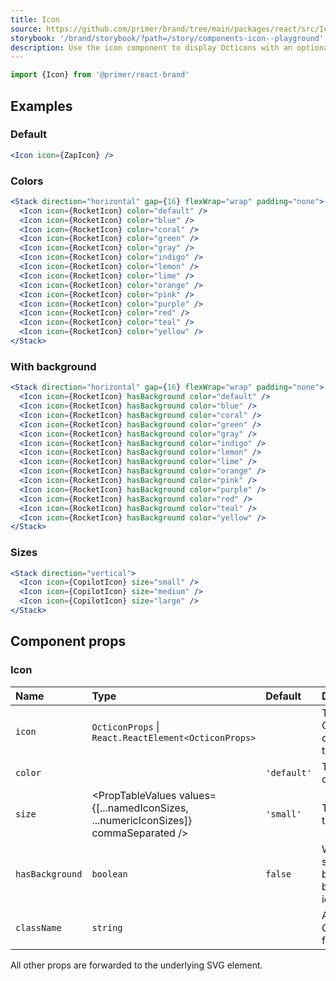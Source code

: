 ```yaml
---
title: Icon
source: https://github.com/primer/brand/tree/main/packages/react/src/Icon/Icon.tsx
storybook: '/brand/storybook/?path=/story/components-icon--playground'
description: Use the icon component to display Octicons with an optional background
---
```



```js
import {Icon} from '@primer/react-brand'
```

## Examples

### Default

```jsx live
<Icon icon={ZapIcon} />
```

### Colors

```jsx live
<Stack direction="horizontal" gap={16} flexWrap="wrap" padding="none">
  <Icon icon={RocketIcon} color="default" />
  <Icon icon={RocketIcon} color="blue" />
  <Icon icon={RocketIcon} color="coral" />
  <Icon icon={RocketIcon} color="green" />
  <Icon icon={RocketIcon} color="gray" />
  <Icon icon={RocketIcon} color="indigo" />
  <Icon icon={RocketIcon} color="lemon" />
  <Icon icon={RocketIcon} color="lime" />
  <Icon icon={RocketIcon} color="orange" />
  <Icon icon={RocketIcon} color="pink" />
  <Icon icon={RocketIcon} color="purple" />
  <Icon icon={RocketIcon} color="red" />
  <Icon icon={RocketIcon} color="teal" />
  <Icon icon={RocketIcon} color="yellow" />
</Stack>
```

### With background

```jsx live
<Stack direction="horizontal" gap={16} flexWrap="wrap" padding="none">
  <Icon icon={RocketIcon} hasBackground color="default" />
  <Icon icon={RocketIcon} hasBackground color="blue" />
  <Icon icon={RocketIcon} hasBackground color="coral" />
  <Icon icon={RocketIcon} hasBackground color="green" />
  <Icon icon={RocketIcon} hasBackground color="gray" />
  <Icon icon={RocketIcon} hasBackground color="indigo" />
  <Icon icon={RocketIcon} hasBackground color="lemon" />
  <Icon icon={RocketIcon} hasBackground color="lime" />
  <Icon icon={RocketIcon} hasBackground color="orange" />
  <Icon icon={RocketIcon} hasBackground color="pink" />
  <Icon icon={RocketIcon} hasBackground color="purple" />
  <Icon icon={RocketIcon} hasBackground color="red" />
  <Icon icon={RocketIcon} hasBackground color="teal" />
  <Icon icon={RocketIcon} hasBackground color="yellow" />
</Stack>
```

### Sizes

```jsx live
<Stack direction="vertical">
  <Icon icon={CopilotIcon} size="small" />
  <Icon icon={CopilotIcon} size="medium" />
  <Icon icon={CopilotIcon} size="large" />
</Stack>
```

## Component props

### Icon

| Name            | Type                                                                                 | Default     | Description                                  |
| :-------------- | :----------------------------------------------------------------------------------- | :---------- | :------------------------------------------- |
| `icon`          | `OcticonProps` \| `React.ReactElement<OcticonProps>`                                 |             | The Octicon component to render              |
| `color`         | <PropTableValues values={iconColors} commaSeparated />                               | `'default'` | The color of the icon                        |
| `size`          | <PropTableValues values={[...namedIconSizes, ...numericIconSizes]} commaSeparated /> | `'small'`   | The size of the icon                         |
| `hasBackground` | `boolean`                                                                            | `false`     | Whether to show a background behind the icon |
| `className`     | `string`                                                                             |             | Additional CSS class for the icon            |

All other props are forwarded to the underlying SVG element.
